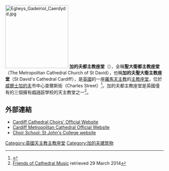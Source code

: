 [[File:Eglwys_Gadeiriol_Caerdydd.jpg|200px]]
'''加的夫都主教座堂'''（{{lang-en|Cardiff Metropolitan Cathedral}}），全稱'''聖大衛都主教座堂'''（The Metropolitan Cathedral Church of St David），也稱'''加的夫聖大衛主教座堂'''（St David's Cathedral Cardiff），是[[英國|英國]]的一座[[羅馬天主教|羅馬天主教]]的[[主教座堂|主教座堂]]，位於[[威爾士|威爾士]][[加的夫|加的夫]]市中心查爾斯街（Charles Street）<ref>{{Cite web|last=Deacon|first=Thomas|date=2018-10-25|title=The fascinating history behind Cardiff's 25 protected areas|url=https://www.walesonline.co.uk/news/wales-news/fascinating-history-behind-protected-areas-15314270|access-date=2020-12-11|website=WalesOnline|language=en|archive-date=2022-05-11|archive-url=https://web.archive.org/web/20220511172144/https://www.walesonline.co.uk/news/wales-news/fascinating-history-behind-protected-areas-15314270}}</ref>。加的夫都主教座堂是英國僅有的三個擁有[[唱詩班|唱詩班]]學校的天主教堂之一<ref>[http://www.fcm.org.uk/Find_Cathedrals/Wales/Cardiff.html Friends of Cathedral Music] {{Webarchive|url=https://web.archive.org/web/20140429123027/http://www.fcm.org.uk/Find_Cathedrals/Wales/Cardiff.html |date=29 April 2014 }} retrieved 29 March 2014</ref>。

== 外部連結 ==
* [https://web.archive.org/web/20190512012737/http://www.cardiffcathedralchoir.org/ Cardiff Cathedral Choirs' Official Website]
* [http://www.cardiffmetropolitancathedral.org.uk Cardiff Metropolitan Cathedral Official Website]{{Wayback|url=http://www.cardiffmetropolitancathedral.org.uk/ |date=20160109204004 }}
* [http://www.stjohnscollegecardiff.com/ Choir School: St John's College website]{{Wayback|url=http://www.stjohnscollegecardiff.com/ |date=20141112140401 }}

[[Category:英國天主教主教座堂|Category:英國天主教主教座堂]]
[[Category:加的夫建筑物|Category:加的夫建筑物]]